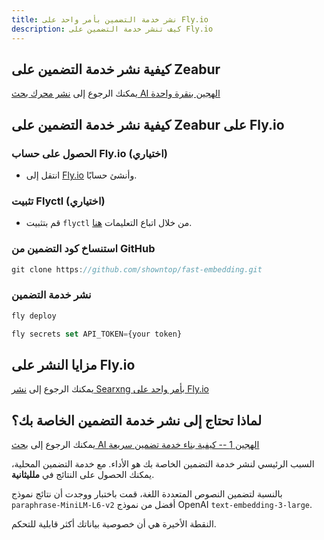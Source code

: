 ```yaml
---
title: نشر خدمة التضمين بأمر واحد على Fly.io
description: كيف تنشر خدمة التضمين على Fly.io
---
```


## كيفية نشر خدمة التضمين على Zeabur

يمكنك الرجوع إلى [نشر محرك بحث AI الهجين بنقرة واحدة](/docs/one-click-deploy-ai-search)

## كيفية نشر خدمة التضمين على Zeabur على Fly.io

<Steps>

### الحصول على حساب Fly.io (اختياري)

-   انتقل إلى [Fly.io](https://fly.io) وأنشئ حسابًا.

### تثبيت Flyctl (اختياري)

-   قم بتثبيت `flyctl` من خلال اتباع التعليمات [هنا](https://fly.io/docs/flyctl/install/).

### استنساخ كود التضمين من GitHub

```js
git clone https://github.com/showntop/fast-embedding.git
```

### نشر خدمة التضمين

```js
fly deploy

fly secrets set API_TOKEN={your token}
```

</Steps>

## مزايا النشر على Fly.io

يمكنك الرجوع إلى [نشر Searxng بأمر واحد على Fly.io](/docs/deploy-searxng-fly-io)

## لماذا تحتاج إلى نشر خدمة التضمين الخاصة بك؟

يمكنك الرجوع إلى [بحث AI الهجين 1 -- كيفية بناء خدمة تضمين سريعة](/blog/fast-local-embedding-service)

السبب الرئيسي لنشر خدمة التضمين الخاصة بك هو الأداء. مع خدمة التضمين المحلية، يمكنك الحصول على النتائج في **ملليثانية**.

بالنسبة لتضمين النصوص المتعددة اللغة، قمت باختبار ووجدت أن نتائج نموذج `paraphrase-MiniLM-L6-v2` أفضل من نموذج OpenAI `text-embedding-3-large`.

النقطة الأخيرة هي أن خصوصية بياناتك أكثر قابلية للتحكم.
